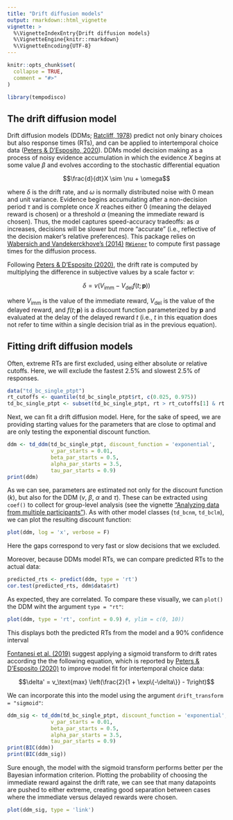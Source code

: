```yaml
---
title: "Drift diffusion models"
output: rmarkdown::html_vignette
vignette: >
  %\VignetteIndexEntry{Drift diffusion models}
  %\VignetteEngine{knitr::rmarkdown}
  %\VignetteEncoding{UTF-8}
---
```


```r
knitr::opts_chunk$set(
  collapse = TRUE,
  comment = "#>"
)
```

```r
library(tempodisco)
```

## The drift diffusion model

Drift diffusion models (DDMs; [Ratcliff, 1978](https://doi.org/10.1037/0033-295X.85.2.59)) predict not only binary choices but also response times (RTs), and can be applied to intertemporal choice data ([Peters & D'Esposito, 2020](https://doi.org/10.1371/journal.pcbi.1007615)). DDMs model decision making as a process of noisy evidence accumulation in which the evidence $X$ begins at some value $\beta$ and evolves according to the stochastic differential equation

$$\frac{d}{dt}X \sim \nu + \omega$$

where $\delta$ is the drift rate, and $\omega$ is normally distributed noise with 0 mean and unit variance. Evidence begins accumulating after a non-decision period $\tau$ and is complete once $X$ reaches either 0 (meaning the delayed reward is chosen) or a threshold $\alpha$ (meaning the immediate reward is chosen). Thus, the model captures speed-accuracy tradeoffs: as $\alpha$ increases, decisions will be slower but more "accurate" (i.e., reflective of the decision maker's relative preferences). This package relies on [Wabersich and Vandekerckhove's (2014) ](https://doi.org/10.32614/RJ-2014-005) [`RWiener`](https://cran.r-project.org/web/packages/RWiener/index.html) to compute first passage times for the diffusion process.

Following [Peters & D'Esposito (2020)](https://doi.org/10.1371/journal.pcbi.1007615), the drift rate is computed by multiplying the difference in subjective values by a scale factor $v$:

$$\delta = v\big( V_\text{imm} - V_\text{del}f(t;\mathbf{p})\big)$$

where $V_\text{imm}$ is the value of the immediate reward, $V_\text{del}$ is the value of the delayed reward, and $f(t;\mathbf{p})$ is a discount function parameterized by $\mathbf{p}$ and evaluated at the delay of the delayed reward $t$ (i.e., $t$ in this equation does not refer to time within a single decision trial as in the previous equation).

## Fitting drift diffusion models

Often, extreme RTs are first excluded, using either absolute or relative cutoffs. Here, we will exclude the fastest 2.5% and slowest 2.5% of responses.

```r
data("td_bc_single_ptpt")
rt_cutoffs <- quantile(td_bc_single_ptpt$rt, c(0.025, 0.975))
td_bc_single_ptpt <- subset(td_bc_single_ptpt, rt > rt_cutoffs[1] & rt < rt_cutoffs[2])
```

Next, we can fit a drift diffusion model. Here, for the sake of speed, we are providing starting values for the parameters that are close to optimal and are only testing the exponential discount function.

```r
ddm <- td_ddm(td_bc_single_ptpt, discount_function = 'exponential',
              v_par_starts = 0.01,
              beta_par_starts = 0.5,
              alpha_par_starts = 3.5,
              tau_par_starts = 0.9)
print(ddm)
```

As we can see, parameters are estimated not only for the discount function ($k$), but also for the DDM ($v$, $\beta$, $\alpha$ and $\tau$). These can be extracted using `coef()` to collect for group-level analysis (see the vignette ["Analyzing data from multiple participants"](analyzling-study.html)). As with other model classes (`td_bcnm`, `td_bclm`), we can plot the resulting discount function:

```r
plot(ddm, log = 'x', verbose = F)
```

Here the gaps correspond to very fast or slow decisions that we excluded.

Moreover, because DDMs model RTs, we can compare predicted RTs to the actual data:

```r
predicted_rts <- predict(ddm, type = 'rt')
cor.test(predicted_rts, ddm$data$rt)
```

As expected, they are correlated. To compare these visually, we can `plot()` the DDM wiht the argument `type = "rt"`:

```r
plot(ddm, type = 'rt', confint = 0.9) #, ylim = c(0, 10))
```

This displays both the predicted RTs from the model and a 90% confidence interval

[Fontanesi et al. (2019)](https://doi.org/10.3758/s13423-018-1554-2) suggest applying a sigmoid transform to drift rates according the the following equation, which is reported by [Peters & D'Esposito (2020)](https://doi.org/10.1371/journal.pcbi.1007615) to improve model fit for intertemporal choice data:

$$\delta' = v_\text{max} \left(\frac{2}{1 + \exp\{-\delta\}} - 1\right)$$

We can incorporate this into the model using the argument `drift_transform = "sigmoid"`:

```r
ddm_sig <- td_ddm(td_bc_single_ptpt, discount_function = 'exponential', drift_transform = 'sigmoid',
              v_par_starts = 0.01,
              beta_par_starts = 0.5,
              alpha_par_starts = 3.5,
              tau_par_starts = 0.9)
print(BIC(ddm))
print(BIC(ddm_sig))
```

Sure enough, the model with the sigmoid transform performs better per the Bayesian information criterion. Plotting the probability of choosing the immediate reward against the drift rate, we can see that many datapoints are pushed to either extreme, creating good separation between cases where the immediate versus delayed rewards were chosen.

```r
plot(ddm_sig, type = 'link')
```
